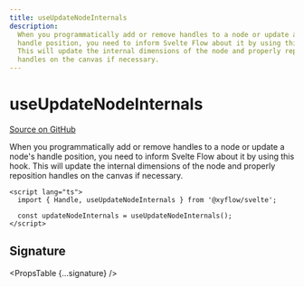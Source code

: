 ```yaml
---
title: useUpdateNodeInternals
description:
  When you programmatically add or remove handles to a node or update a node's
  handle position, you need to inform Svelte Flow about it by using this hook.
  This will update the internal dimensions of the node and properly reposition
  handles on the canvas if necessary.
---
```



# useUpdateNodeInternals

[Source on GitHub](https://github.com/xyflow/xyflow/blob/main/packages/svelte/src/lib/hooks/useUpdateNodeInternals.ts/#L6)

When you programmatically add or remove handles to a node or update a node's
handle position, you need to inform Svelte Flow about it by using this hook. This
will update the internal dimensions of the node and properly reposition handles
on the canvas if necessary.

```svelte
<script lang="ts">
  import { Handle, useUpdateNodeInternals } from '@xyflow/svelte';

  const updateNodeInternals = useUpdateNodeInternals();
</script>
```

## Signature

<PropsTable {...signature} />
